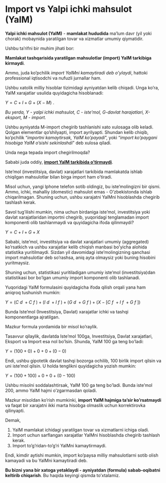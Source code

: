 # Import vs Yalpi ichki mahsulot (YaIM)

**Yalpi ichki mahsulot (YaIM)** - **mamlakat hududida** ma'lum davr (yil yoki chorak) mobaynida yaratilgan tovar va xizmatlar umumiy qiymatidir.

Ushbu ta'rifni bir muhim jihati bor:

| **Mamlakat tashqarisida yaratilgan mahsulotlar (import) YaIM tarkibiga kirmaydi**.

Ammo, juda ko'pchilik *import YaIMni kamaytiradi deb o'ylaydi*, hattoki professional iqtisodchi va nufuzli jurnallar ham.

Ushbu xatolik milliy hisoblar tizimidagi ayniyatdan kelib chiqadi. Unga ko'ra, YaIM xarajatlar usulida quyidagicha hisoblanadi:

$Y = C + I + G+(X-M)$ .

::: aside
*Bu yerda, Y - yalpi ichki mahsulot, C - iste'mol, G-davlat harajatlari, X-eksport, M - import.*
:::

Ushbu ayniyatda M-import chegirib tashlanishi xato xulosaga olib keladi. Qolgan elementlar qo'shilyapti, import ayrilyapti. Shundan kelib chiqib, ko'pchilik "*importni kamaytirsak, YaIM ko'payadi*", yoki "*import ko'paygani hisobiga YaIM o'sishi sekinlashdi*" deb xulosa qiladi.

Unda nega tepada import chegirilmoqda?

Sababi juda oddiy, [**import YaIM tarkibida o'tirmaydi**]{.underline}.

Iste'mol (investitsiya, davlat) xarajatlari tarkibida mamlakatda ishlab chiqilgan mahsulotlar bilan birga import ham o'tiradi.

Misol uchun, yangi Iphone telefon sotib oldingiz, bu iste'molingizni bir qismi. Ammo, ichki, mahalliy (domestic) mahsulot emas - O'zbekistonda ishlab chiqarilmagan. Shuning uchun, ushbu xarajatni YaIMni hisoblashda chegirib tashlash kerak.

Savol tug'ilishi mumkin, nima uchun birdaniga iste'mol, investitsiya yoki davlat xarajatlaridan importni chegirib, yuqoridagi tenglamadan import komponenti olib tashlanmaydi va quyidagicha ifoda qilinmaydi?

$Y = C + I + G+X$

Sababi, iste'mol, investitsiya va davlat xarajatlari umumiy (aggregated) ko'rsatkich va ushbu xarajatlar kelib chiqish manbasi bo'yicha alohida statistika yuritilmaydi. Sizdan yil davomidagi iste'molingizning qanchasi import mahsulotlar deb so'rashsa, aniq ayta olmaysiz yoki buning hisobini yuritmaysiz.

Shuning uchun, statistikasi yuritiladigan umumiy iste'mol (investitsiya)dan statistikasi bor bo'lgan umumiy import komponenti olib tashlanadi.

Yuqoridagi YaIM formulasini quyidagicha ifoda qilish orqali yana ham aniqroq tushunish mumkin:

$Y = (C~d~ + C~f~ ) + (I~d~ + I~f~) + (G~d~ + G~f~) +(X- [C~f~ +I~f~ + G~f~])$

Bunda Iste'mol (Investitsiya, Davlat) xarajatlar ichki va tashqi komponentlarga ajratilgan.

Mazkur formula yordamida bir misol ko'raylik.

Tasavvur qilaylik, davlatda Iste'mol 100ga, Investitsiya, Davlat xarajatlari, Eksport va Import esa nol bo'lsin. Shunda, YaIM 100 ga teng bo'ladi:

$Y = (100+0) + 0 + 0 + (0-0)$

Endi, ushbu gipotetik davlat tashqi bozorga ochilib, 100 birlik import qilsin va uni iste'mol qilsin. U holda tenglikni quyidagicha yozish mumkin:

$Y = (100+100) + 0 + 0 + (0-100)$

Ushbu misolni soddalashtirsak, YaIM 100 ga teng bo'ladi. Bunda iste'mol 200, ammo YaIM hajmi o'zgarmasdan qoladi.

Mazkur misoldan ko'rish mumkinki, **import YaIM hajmiga ta'sir ko'rsatmaydi** va faqat bir xarajatni ikki marta hisobga olmaslik uchun korrektirovka qilinyapti.

Demak,

1.  YaIM mamlakat ichidagi yaratilgan tovar va xizmatlarni ichiga oladi.
2.  Import uchun sarflangan xarajatlar YaIMni hisoblashda chegirib tashlash kerak.
3.  Import to'g'ridan-to'g'ri YaIMni kamaytirmaydi.

Endi, kimdir aytishi mumkin, import ko'paysa milliy mahsulotlarni sotib olish kamayadi va bu YaIMni kamaytiradi deb.

**Bu bizni yana bir xatoga yetaklaydi - ayniyatdan (formula) sabab-oqibatni keltirib chiqarish**. Bu haqida keyingi qismda to'xtalamiz.

